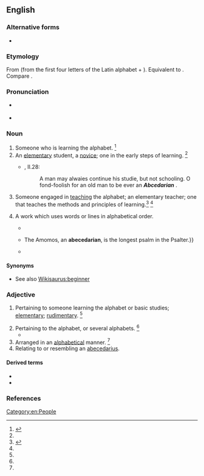 {{also|Abecedarian}}
==English==

===Alternative forms===
* {{l|en|abecedary}}

===Etymology===
From {{etyl|LL.|en}} {{m|la|abecedarius}} (from the first four letters of the Latin alphabet + {{m|la|-arius}}). Equivalent to {{suffix|abecedary|an|lang=en}}. Compare {{m|en|abecedary}}.

===Pronunciation===
* {{a|UK}} {{IPA|/eɪ.biː.siːˈdɛː.ɹɪ.ən/|lang=en}}
* {{a|US}} {{IPA|/ˌeɪ.biˌsiˈdɛ.ɹi.ən/|/ˌeɪ.biˌsiˈdæɹ.i.ən/|lang=en}}

===Noun===
{{en-noun}}
{{examples-right|sense=rhetoric|examples=He knew the rhetorical devices, from abecedarian, battologia, and contentio, all the way to zeugma.}}
# Someone who is learning the alphabet. {{defdate|Early 17<sup>th</sup> century.}}<ref name=SOED>{{R:SOED5|page=3}}</ref>
# An [[elementary]] student, a [[novice]]; one in the early steps of learning. {{defdate|Early 17<sup>th</sup> century.}}<ref name=SOED/>
#* {{RQ:Flr Mntgn Essays}}, II.28:
#*: A man may alwaies continue his studie, but not schooling. O fond-foolish for an old man to be ever an '''''Abcedarian''''' {{transterm|abecedaire|lang=frm}}.
# {{lb|en|archaic}} Someone engaged in [[teaching]] the alphabet; an elementary teacher; one that teaches the methods and principles of learning.<ref>{{R:MW3 1976|page=2}}</ref> {{defdate|Early 17<sup>th</sup> century.}}<ref name=SOED/>
# {{lb|en|rhetoric}} A work which uses words or lines in alphabetical order.
#* {{quote-journal|year=1996|journal=Mediaevalia|publisher=Center for Medieval and Early Renaissance Studies of the State University of New York at Binghamton|volume=19|page=133|passage=This formal organization is most likely to create obscurity in such elaborate and artificial forms as: palindromes (words, phrases, or verses which read the same backward or forward), '''abecedarians''' (poems in which the initial letters of lines or stanzas are arranged to{{nb...}}){{nb...}}.}}
#* {{quote-book|year=2007|title=A Descriptive Catalogue of the Music Collection of the National Library|isbn=0754651681|page=590|passage=Abecedarian verses are chanted stichoi/stichera verses in which the first letter of each verse follows an alphabetical order.{{...}}The Amomos, an '''abecedarian''', is the longest psalm in the Psalter{{nb...}}.}}
#* {{quote-book|year=2008|author=Erich J. Goller|title=Groovy|page=165|passage=An '''Abecedarian''' is any poem constrained by alphabetical order.}}

====Synonyms====
* See also [[Wikisaurus:beginner]]

===Adjective===
{{en-adj}}

# {{lb|en|now|_|rare}} Pertaining to someone learning the alphabet or basic studies; [[elementary]]; [[rudimentary]]. {{defdate|Mid 17<sup>th</sup> century.}}<ref name=SOED/>
# Pertaining to the alphabet, or several alphabets. {{defdate|Mid 17<sup>th</sup> century.}}<ref name=SOED/>
#* {{quote-book|year=1971|author={{w|Brian Lumley}}|title=Rising with Surtsey|passage=The professor [...] had several other translations or feats of antiquarian deciphering to his credit. Indeed, I was extremely fortunate to find him in at the museum, for he planned to fly within the week to Peru where yet another task awaited his '''abecedarian''' talents.}}
# Arranged in an [[alphabetical]] manner. {{defdate|Mid 17<sup>th</sup> century.}}<ref name=SOED/>
# Relating to or resembling an [[abecedarius]].

====Derived terms====
{{der-top}}
* {{l|en|abecedarian insult}}
* {{l|en|abecedarian psalms}}
{{der-mid}}
{{der-bottom}}

===References===
<references/>

[[Category:en:People]]